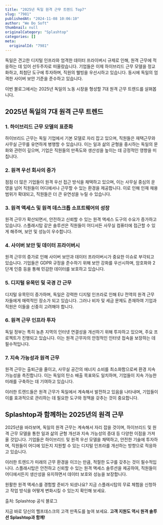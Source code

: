 ```yaml
---
title: "2025년 독일 원격 근무 트렌드 Top7"
slug: "7981"
publishedAt: "2024-11-08 10:06:10"
author: "We Do Soft"
thumbnail: null
originalCategory: "Splashtop"
categories: []
meta:
  originalId: "7981"
---
```


독일은 견고한 디지털 인프라와 엄격한 데이터 프라이버시 규제로 인해, 원격 근무에 적응하는 데 있어 선두주자로 떠올랐습니다.
기업들은 이제 하이브리드 근무 모델을 정교화하고, 최첨단 도구에 투자하며, 직원의 웰빙을 우선시하고 있습니다. 동시에 독일의 엄격한 사이버 보안 기준을 준수하고 있습니다.

이번 블로그에서는 2025년 독일의 노동 시장을 형성할 7대 원격 근무 트렌드를 살펴봅니다.

## 2025년 독일의 7대 원격 근무 트렌드

### 1. 하이브리드 근무 모델의 표준화

하이브리드 근무는 독일 기업에서 기본 모델로 자리 잡고 있으며, 직원들은 재택근무와 사무실 근무를 유연하게 병행할 수 있습니다. 이는 일과 삶의 균형을 중시하는 독일의 문화와 관련이 깊으며, 기업은 직원들의 만족도와 생산성을 높이는 데 긍정적인 영향을 미칩니다.

### 2. 원격 우선 회사의 증가

점점 더 많은 기업들이 원격 우선 접근 방식을 채택하고 있으며, 이는 사무실 중심의 운영을 넘어 직원들이 어디에서나 근무할 수 있는 환경을 제공합니다. 이로 인해 인재 채용 범위가 확대되고, 직원들은 더 큰 유연성을 누릴 수 있습니다.

### 3. 원격 액세스 및 원격 데스크톱 소프트웨어의 성장

원격 근무가 확산되면서, 안전하고 신뢰할 수 있는 원격 액세스 도구의 수요가 증가하고 있습니다. 스플래시탑 같은 솔루션은 직원들이 어디서든 사무실 컴퓨터에 접근할 수 있게 해주며, 보안 및 성능이 우수합니다.

### 4. 사이버 보안 및 데이터 프라이버시

원격 근무의 증가로 인해 사이버 보안과 데이터 프라이버시가 중요한 이슈로 부각되고 있습니다. 기업들은 GDPR 규정을 준수하기 위해 보안 강화를 우선시하며, 암호화와 2단계 인증 등을 통해 민감한 데이터를 보호하고 있습니다.

### 5. 디지털 유목민 및 국경 간 근무

디지털 유목민이 증가하며, 독일은 강력한 디지털 인프라로 인해 EU 전역의 원격 근무자들에게 매력적인 장소가 되고 있습니다. 그러나 비자 및 세금 문제도 존재하여 기업과 직원은 이들을 신중히 고려해야 합니다.

### 6. 원격 근무 인프라 투자

독일 정부는 특히 농촌 지역의 인터넷 연결성을 개선하기 위해 투자하고 있으며, 주요 프로젝트가 진행되고 있습니다. 이는 원격 근무자의 안정적인 인터넷 접속을 보장하는 데 필수적입니다.

### 7. 지속 가능성과 원격 근무

원격 근무는 출퇴근을 줄이고, 사무실 공간의 에너지 소비를 최소화함으로써 환경 지속 가능성을 촉진합니다. 이는 독일의 탄소 배출 목표와도 일치하며, 기업들이 지속 가능한 미래를 구축하는 데 기여하고 있습니다.

이러한 트렌드들은 원격 근무가 독일에서 계속해서 발전하고 있음을 나타내며, 기업들이 이를 효과적으로 관리하는 데 필요한 도구와 정책을 갖추는 것이 중요합니다.

## **Splashtop**과 함께하는 2025년의 원격 근무

2025년을 바라보며, 독일의 원격 근무는 계속해서 자리 잡을 것이며, 하이브리드 및 원격 근무 모델을 통한 일과 삶의 균형 개선과 지속 가능성의 증대 등 다양한 이점을 가져올 것입니다. 기업들은 하이브리드 및 원격 우선 모델을 채택하고, 안전한 기술에 투자하며, 직원들이 어디에 있든지 지원할 수 있는 디지털 인프라를 개선하는 방향으로 적응하고 있습니다.

이러한 트렌드가 미래의 근무 환경을 이끄는 만큼, 적절한 도구를 갖추는 것이 필수적입니다. 스플래시탑은 안전하고 신뢰할 수 있는 원격 액세스 솔루션을 제공하여, 직원들이 어디에서든지 생산성을 유지하면서 데이터 보호와 성능을 보장합니다.

원활한 원격 액세스를 경험할 준비가 되셨나요? 지금 스플래시탑의 무료 체험을 신청하고 작업 방식을 어떻게 변화시킬 수 있는지 확인해 보세요.

출처: Splashtop 공식 블로그

지금 바로 당신의 헬프데스크의 고객 만족도를 높여 보세요.
**고객 지원도 역시 원격 솔루션 Splashtop과 함께!**
